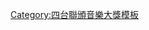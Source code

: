 {{NavboxYears
|name  = 四台聯頒音樂大獎
|style = width: 100%
|title = [[四台聯頒音樂大獎]]歷年得奖名单
|titlestyle = background: #BAEECA
|groupstyle = background: #D4F3D4
| above = [[四台聯頒音樂大獎紀錄|紀錄]]
|group1=1990年代
|list1={{NavboxYears|年度四台聯頒音樂大獎得獎名單|    |    |    |    |    |1995|1996|1997|1998|1999}}
|group2=2000年代
|list2={{NavboxYears|年度四台聯頒音樂大獎得獎名單|2000|2001|2002|2003|2004|2005|2006|2007|2008|2009}}
<!-- 2012年度重辦後可移除comment符號及此句。
|group3=2010年代
|list3={{NavboxYears|年度四台聯頒音樂大獎得獎名單|    |    |2012|    |    |    |    |    |    |    }}
 -->
|below = 註：2010年後停辦。
}}<noinclude>
[[Category:四台聯頒音樂大獎模板]]
</noinclude>
